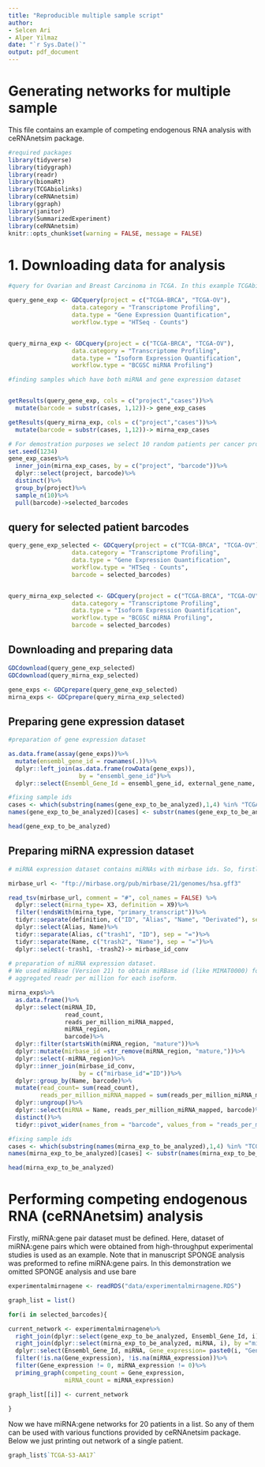 ---
title: "Reproducible multiple sample script"
author:
- Selcen Ari
- Alper Yilmaz
date: "`r Sys.Date()`"
output: pdf_document
---

# Generating networks for multiple sample

This file contains an example of competing endogenous RNA analysis with ceRNAnetsim package.

```{r, include=FALSE, message=FALSE, warning=FALSE}
#required packages
library(tidyverse)
library(tidygraph)
library(readr)
library(biomaRt)
library(TCGAbiolinks)
library(ceRNAnetsim)
library(ggraph)
library(janitor)
library(SummarizedExperiment)
library(ceRNAnetsim)
knitr::opts_chunk$set(warning = FALSE, message = FALSE)
```

# 1. Downloading data for analysis

```{r}

#query for Ovarian and Breast Carcinoma in TCGA. In this example TCGAbiolinks package was used.

query_gene_exp <- GDCquery(project = c("TCGA-BRCA", "TCGA-OV"),
                  data.category = "Transcriptome Profiling",
                  data.type = "Gene Expression Quantification", 
                  workflow.type = "HTSeq - Counts")


query_mirna_exp <- GDCquery(project = c("TCGA-BRCA", "TCGA-OV"),
                  data.category = "Transcriptome Profiling",
                  data.type = "Isoform Expression Quantification",
                  workflow.type = "BCGSC miRNA Profiling")

#finding samples which have both miRNA and gene expression dataset


getResults(query_gene_exp, cols = c("project","cases"))%>%
  mutate(barcode = substr(cases, 1,12))-> gene_exp_cases

getResults(query_mirna_exp, cols = c("project","cases"))%>%
  mutate(barcode = substr(cases, 1,12))-> mirna_exp_cases

# For demostration purposes we select 10 random patients per cancer project.
set.seed(1234)  
gene_exp_cases%>%
  inner_join(mirna_exp_cases, by = c("project", "barcode"))%>%
  dplyr::select(project, barcode)%>%
  distinct()%>%
  group_by(project)%>%
  sample_n(10)%>%
  pull(barcode)->selected_barcodes
```

## query for selected patient barcodes

```{r}
query_gene_exp_selected <- GDCquery(project = c("TCGA-BRCA", "TCGA-OV"),
                  data.category = "Transcriptome Profiling",
                  data.type = "Gene Expression Quantification", 
                  workflow.type = "HTSeq - Counts",
                  barcode = selected_barcodes)


query_mirna_exp_selected <- GDCquery(project = c("TCGA-BRCA", "TCGA-OV"),
                  data.category = "Transcriptome Profiling",
                  data.type = "Isoform Expression Quantification",
                  workflow.type = "BCGSC miRNA Profiling",
                  barcode = selected_barcodes)
```

## Downloading and preparing data

```{r}
GDCdownload(query_gene_exp_selected)
GDCdownload(query_mirna_exp_selected)

gene_exps <- GDCprepare(query_gene_exp_selected)
mirna_exps <- GDCprepare(query_mirna_exp_selected)

```

## Preparing gene expression dataset

```{r}
#preparation of gene expression dataset

as.data.frame(assay(gene_exps))%>%
  mutate(ensembl_gene_id = rownames(.))%>%
  dplyr::left_join(as.data.frame(rowData(gene_exps)), 
                    by = "ensembl_gene_id")%>%
  dplyr::select(Ensembl_Gene_Id = ensembl_gene_id, external_gene_name, 1:21)->gene_exp_to_be_analyzed

#fixing sample ids
cases <- which(substring(names(gene_exp_to_be_analyzed),1,4) %in% "TCGA")
names(gene_exp_to_be_analyzed)[cases] <- substr(names(gene_exp_to_be_analyzed)[cases], 1,12)

head(gene_exp_to_be_analyzed)
```

## Preparing miRNA expression dataset

```{r}

# miRNA expression dataset contains miRNAs with mirbase ids. So, firstly, mirbase_id_coversion dataset is downloaded and processed.

mirbase_url <- "ftp://mirbase.org/pub/mirbase/21/genomes/hsa.gff3"

read_tsv(mirbase_url, comment = "#", col_names = FALSE) %>%
  dplyr::select(mirna_type= X3, definition = X9)%>%
  filter(!endsWith(mirna_type, "primary_transcript"))%>%
  tidyr::separate(definition, c("ID", "Alias", "Name", "Derivated"), sep = ";")%>%
  dplyr::select(Alias, Name)%>%
  tidyr::separate(Alias, c("trash1", "ID"), sep = "=")%>%
  tidyr::separate(Name, c("trash2", "Name"), sep = "=")%>%
  dplyr::select(-trash1, -trash2)-> mirbase_id_conv
  
# preparation of miRNA expression dataset. 
# We used miRBase (Version 21) to obtain miRBase id (like MIMAT0000) for each mature isoform and 
# aggregated readr per million for each isoform. 

mirna_exps%>%
  as.data.frame()%>%
  dplyr::select(miRNA_ID, 
                read_count, 
                reads_per_million_miRNA_mapped, 
                miRNA_region, 
                barcode)%>%
  dplyr::filter(startsWith(miRNA_region, "mature"))%>%
  dplyr::mutate(mirbase_id =str_remove(miRNA_region, "mature,"))%>%
  dplyr::select(-miRNA_region)%>%
  dplyr::inner_join(mirbase_id_conv, 
                    by = c("mirbase_id"="ID"))%>%
  dplyr::group_by(Name, barcode)%>%
  mutate(read_count= sum(read_count), 
         reads_per_million_miRNA_mapped = sum(reads_per_million_miRNA_mapped))%>%
  dplyr::ungroup()%>%
  dplyr::select(miRNA = Name, reads_per_million_miRNA_mapped, barcode)%>% # reads_per_million_miRNA_mapped used for ceRNA analysis (optionally)
  distinct()%>%
  tidyr::pivot_wider(names_from = "barcode", values_from = "reads_per_million_miRNA_mapped")-> mirna_exp_to_be_analyzed

#fixing sample ids
cases <- which(substring(names(mirna_exp_to_be_analyzed),1,4) %in% "TCGA")
names(mirna_exp_to_be_analyzed)[cases] <- substr(names(mirna_exp_to_be_analyzed)[cases], 1,12)

head(mirna_exp_to_be_analyzed)

```


# Performing competing endogenous RNA (ceRNAnetsim) analysis

Firstly, miRNA:gene pair dataset must be defined. Here, dataset of miRNA:gene pairs which were obtained from high-throughput experimental studies is used as an example. Note that in manuscript SPONGE analysis was preformed to refine miRNA:gene pairs. In this demonstration we omitted SPONGE analysis and use bare 

```{r}

experimentalmirnagene <- readRDS("data/experimentalmirnagene.RDS")

graph_list = list()

for(i in selected_barcodes){

current_network <- experimentalmirnagene%>%
  right_join(dplyr::select(gene_exp_to_be_analyzed, Ensembl_Gene_Id, i), by="Ensembl_Gene_Id")%>%
  right_join(dplyr::select(mirna_exp_to_be_analyzed, miRNA, i), by ="miRNA", suffix= c("Gene_expression", "miRNA_expression"))%>%
  dplyr::select(Ensembl_Gene_Id, miRNA, Gene_expression= paste0(i, "Gene_expression"), miRNA_expression = paste0(i, "miRNA_expression"))%>%
  filter(!is.na(Gene_expression), !is.na(miRNA_expression))%>% 
  filter(Gene_expression != 0, miRNA_expression != 0)%>%
  priming_graph(competing_count = Gene_expression, 
                miRNA_count = miRNA_expression)

graph_list[[i]] <- current_network
  
}
```

Now we have miRNA:gene networks for 20 patients in a list. So any of them can be used with various functions provided by ceRNAnetsim package. Below we just printing out network of a single patient.

```{r}
graph_list$`TCGA-S3-AA17`
```

